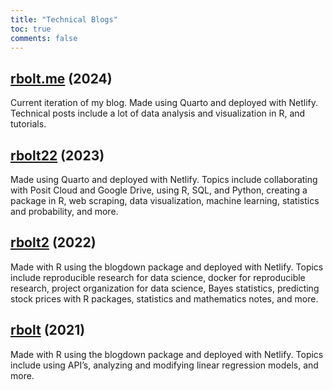 ```yaml
---
title: "Technical Blogs"
toc: true
comments: false
---
```


## [rbolt.me](https://www.rbolt.me/) (2024)

Current iteration of my blog. Made using Quarto and deployed with Netlify. Technical posts include a lot of data analysis and visualization in R, and tutorials. 

## [rbolt22](https://2023-rboltme.netlify.app/) (2023)

Made using Quarto and deployed with Netlify. Topics include collaborating with Posit Cloud and Google Drive, using R, SQL, and Python, creating a package in R, web scraping, data visualization, machine learning, statistics and probability, and more.

## [rbolt2](https://rbolt2.netlify.app/) (2022)

Made with R using the blogdown package and deployed with Netlify. Topics include reproducible research for data science, docker for reproducible research, project organization for data science, Bayes statistics, predicting stock prices with R packages, statistics and mathematics notes, and more. 

## [rbolt](https://rbolt.netlify.app/) (2021)

Made with R using the blogdown package and deployed with Netlify. Topics include using API’s, analyzing and modifying linear regression models, and more. 